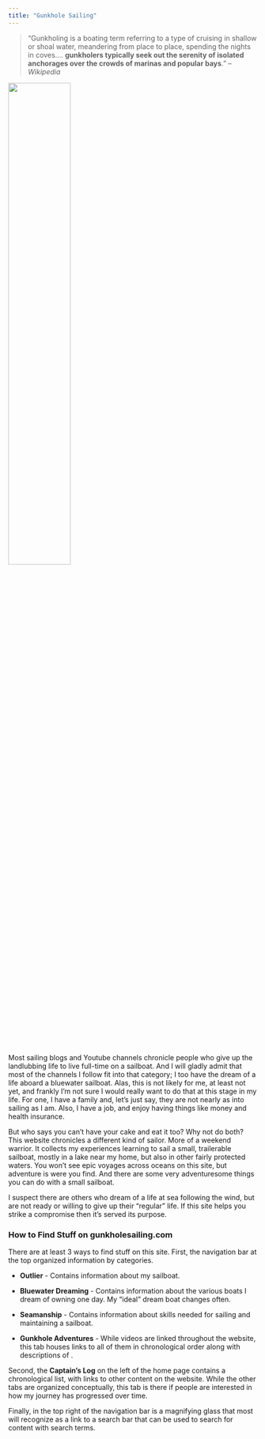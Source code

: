 ```yaml
---
title: "Gunkhole Sailing"
---
```


>"Gunkholing is a boating term referring to a type of cruising in shallow or shoal water, meandering from place to place, spending the nights in coves.... **gunkholers typically seek out the serenity of isolated anchorages over the crowds of marinas and popular bays**."
                                          -- *Wikipedia*
    
![](gunkholescene.jpg){width="50%"}

                                          
Most sailing blogs and Youtube channels chronicle people who give up the landlubbing life to live full-time on a sailboat. And I will gladly admit that most of the channels I follow fit into that category; I too have the dream of a life aboard a bluewater sailboat. Alas, this is not likely for me, at least not yet, and frankly I'm not sure I would really want to do that at this stage in my life. For one, I have a family and, let's just say, they are not nearly as into sailing as I am. Also, I have a job, and enjoy having things like money and health insurance. 

But who says you can't have your cake and eat it too? Why not do both? This website chronicles a different kind of sailor. More of a weekend warrior. It collects my experiences learning to sail a small, trailerable sailboat, mostly in a lake near my home, but also in other fairly protected waters. You won't see epic voyages across oceans on this site, but adventure is were you find. And there are some very adventuresome things you can do with a small sailboat.

I suspect there are others who dream of a life at sea following the wind, but are not ready or willing to give up their "regular" life. If this site helps you strike a compromise then it's served its purpose.

### How to Find Stuff on gunkholesailing.com

There are at least 3 ways to find stuff on this site.
First, the navigation bar at the top organized information by categories.

* **Outlier** - Contains information about my sailboat.

* **Bluewater Dreaming** - Contains information about the various boats I dream of owning one day. My "ideal" dream boat changes often.

* **Seamanship** - Contains information about skills needed for sailing and maintaining a sailboat.

* **Gunkhole Adventures** - While videos are linked throughout the website, this tab houses links to all of them in chronological order along with descriptions of .

Second, the **Captain's Log** on the left of the home page contains a chronological list, with links to other content on the website. While the other tabs are organized conceptually, this tab is there if people are interested in how my journey has progressed over time.

Finally, in the top right of the navigation bar is a magnifying glass that most will recognize as a link to a search bar that can be used to search for content with search terms.
